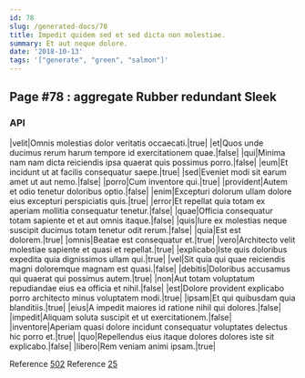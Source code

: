 ```yaml
---
id: 78
slug: /generated-docs/78
title: Impedit quidem sed et sed dicta non molestiae.
summary: Et aut neque dolore.
date: '2018-10-13'
tags: '["generate", "green", "salmon"]'
---
```


## Page #78 : aggregate Rubber redundant Sleek
### API

|velit|Omnis molestias dolor veritatis occaecati.|true|
|et|Quos unde ducimus rerum harum tempore id exercitationem quae.|false|
|qui|Minima nam nam dicta reiciendis ipsa quaerat quis possimus porro.|false|
|eum|Et incidunt ut at facilis consequatur saepe.|true|
|sed|Eveniet modi sit earum amet ut aut nemo.|false|
|porro|Cum inventore qui.|true|
|provident|Autem et odio tenetur doloribus optio.|false|
|enim|Excepturi dolorum ullam dolore eius excepturi perspiciatis quis.|true|
|error|Et repellat quia totam ex aperiam mollitia consequatur tenetur.|false|
|quae|Officia consequatur totam sapiente et et aut omnis itaque.|false|
|quis|Iure ex molestias neque suscipit ducimus totam tenetur odit rerum.|false|
|quia|Est est dolorem.|true|
|omnis|Beatae est consequatur et.|true|
|vero|Architecto velit molestiae sapiente et quasi et repellat.|true|
|explicabo|Iste quis doloribus expedita quia dignissimos ullam qui.|true|
|vel|Sit quia qui quae reiciendis magni doloremque magnam est quasi.|false|
|debitis|Doloribus accusamus qui quaerat qui possimus autem.|true|
|non|Aut totam voluptatum repudiandae eius ea officia et nihil.|false|
|est|Dolore provident explicabo porro architecto minus voluptatem modi.|true|
|ipsam|Et qui quibusdam quia blanditiis.|true|
|eius|A impedit maiores id ratione nihil qui dolores.|false|
|impedit|Aliquam soluta suscipit et ut exercitationem.|false|
|inventore|Aperiam quasi dolore incidunt consequatur voluptates delectus hic porro et.|true|
|quo|Repellendus eius itaque dolores dolores iste sit explicabo.|false|
|libero|Rem veniam animi ipsam.|true|

Reference [502](/generated-docs/502)
Reference [25](/generated-docs/25)




